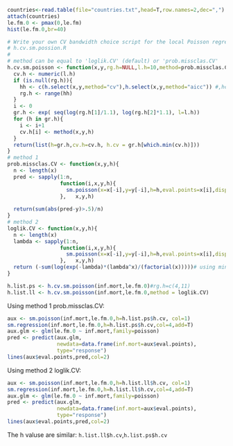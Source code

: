 ```r
countries<-read.table(file="countries.txt",head=T,row.names=2,dec=",")
attach(countries)
le.fm.0 <- pmax(0,le.fm)
hist(le.fm.0,br=40)
```


```r

# Write your own CV bandwidth choice script for the local Poisson regression.
# h.cv.sm.possion.R
#
# method can be equal to 'loglik.CV' (default) or 'prob.missclas.CV'
h.cv.sm.poisson <- function(x,y,rg.h=NULL,l.h=10,method=prob.missclas.CV){
  cv.h <- numeric(l.h)
  if (is.null(rg.h)){
    hh <- c(h.select(x,y,method="cv"),h.select(x,y,method="aicc")) #,hcv(x,y))
    rg.h <- range(hh)
  }
  i <- 0
  gr.h <- exp( seq(log(rg.h[1]/1.1), log(rg.h[2]*1.1), l=l.h))
  for (h in gr.h){
    i <- i+1
    cv.h[i] <- method(x,y,h)
  }
  return(list(h=gr.h,cv.h=cv.h, h.cv = gr.h[which.min(cv.h)]))
}
# method 1
prob.missclas.CV <- function(x,y,h){
  n <- length(x)
  pred <- sapply(1:n, 
                 function(i,x,y,h){
                   sm.poisson(x=x[-i],y=y[-i],h=h,eval.points=x[i],display="none")$estimate
                 },   x,y,h)
  
  return(sum(abs(pred-y)>.5)/n)
}
# method 2
loglik.CV <- function(x,y,h){
  n <- length(x)
  lambda <- sapply(1:n, 
                 function(i,x,y,h){
                   sm.poisson(x=x[-i],y=y[-i],h=h,eval.points=x[i],display="none")$estimate
                 },   x,y,h)
  return (-sum(log(exp(-lambda)*(lambda^x)/(factorial(x)))))# using minus here is aim to keep using min later
}
```



```r
h.list.ps <- h.cv.sm.poisson(inf.mort,le.fm.0)#rg.h=c(4,11)
h.list.ll <- h.cv.sm.poisson(inf.mort,le.fm.0,method = loglik.CV)
```

Using method 1 prob.missclas.CV:
```r
aux <- sm.poisson(inf.mort,le.fm.0,h=h.list.ps$h.cv, col=1)
sm.regression(inf.mort,le.fm.0,h=h.list.ps$h.cv,col=4,add=T)
aux.glm <- glm(le.fm.0 ~ inf.mort,family=poisson)
pred <- predict(aux.glm, 
                newdata=data.frame(inf.mort=aux$eval.points),
                type="response")
lines(aux$eval.points,pred,col=2)
```
Using method 2 loglik.CV:
```r
aux <- sm.poisson(inf.mort,le.fm.0,h=h.list.ll$h.cv, col=1)
sm.regression(inf.mort,le.fm.0,h=h.list.ll$h.cv,col=4,add=T)
aux.glm <- glm(le.fm.0 ~ inf.mort,family=poisson)
pred <- predict(aux.glm, 
                newdata=data.frame(inf.mort=aux$eval.points),
                type="response")
lines(aux$eval.points,pred,col=2)
```

The h valuse are similar: `h.list.ll$h.cv`,`h.list.ps$h.cv`